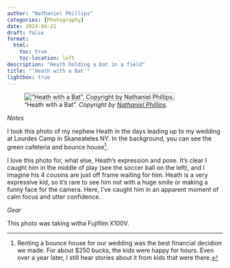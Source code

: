 ```yaml
--- 
author: "Nathaniel Phillips" 
categories: [Photography] 
date: 2024-04-21
draft: false
format:
  html:
    toc: true
    toc-location: left
description: "Heath holding a bat in a field" 
title: "'Heath with a Bat'" 
lightbox: true
---
```


!["Heath with a Bat". _Copyright by [Nathaniel Phillips](https://www.nathanieldphillips.co)._](../assets/heath_bat.jpg){style="border: 1px solid darkgray;"}

*Notes*

I took this photo of my nephew Heath in the days leading up to my wedding at Lourdes Camp in Skaneateles NY. In the background, you can see the green cafeteria and bounce house[^1].

I love this photo for, what else, Heath's expression and pose. It's clear I caught him in the middle of play (see the soccer ball on the left), and I imagine his 4 cousins are just off frame waiting for him. Heath is a very expressive kid, so it's rare to see him not with a huge smile or making a funny face for the camera. Here, I've caught him in an apparent moment of calm focus and utter confidence.

*Gear*

This photo was taking witha Fujifilm X100V.

[^1]: Renting a bounce house for our wedding was the best financial decidion we made. For about $250 bucks, the kids were happy for hours. Even over a year later, I still hear stories about it from kids that were there. 
